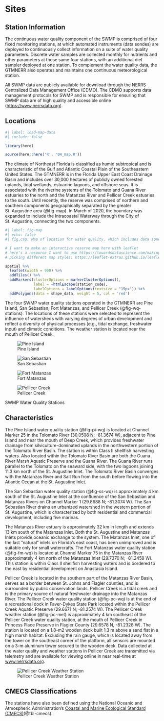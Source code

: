 # Sites {.unnumbered}

## Station Information

The continuous water quality component of the SWMP is comprised of four fixed monitoring stations, at which automated instruments (data sondes) are deployed to continuously collect information on a suite of water quality parameters. Discrete water samples are collected monthly for nutrients and other parameters at these same four stations, with an additional diel sampler deployed at one station. To complement the water quality data, the GTMNERR also operates and maintains one continuous meteorological station.

::: callout-note
All SWMP data are publicly available for download through the NERRS Centralized Data Management Office (CDMO). The CDMO supports data management protocols for SWMP and is responsible for ensuring that SWMP data are of high quality and accessible online (<https://www.nerrsdata.org>).
:::

## Locations

```r
#| label: load-map-data
#| include: false

library(here)

source(here::here('R', '04_map.R'))
```

The climate of Northeast Florida is classified as humid subtropical and is characteristic of the Gulf and Atlantic Coastal Plain of the Southeastern United States. The GTMNERR is in the Florida Upper East Coast Drainage Basin and includes over 30,000 hectares of publicly owned forested uplands, tidal wetlands, estuarine lagoons, and offshore seas. It is associated with the riverine systems of the Tolomato and Guana River estuaries to the north and the Matanzas River and Pellicer Creek estuaries to the south. Until recently, the reserve was comprised of northern and southern components geographically separated by the greater St. Augustine area (@fig-map). In March of 2020, the boundary was expanded to include the Intracoastal Waterway through the City of St. Augustine, connecting the two components.

```r
#| label: fig-map
#| echo: false
#| fig.cap: Map of location for water quality, which includes data sonde and monthly grab samples for nutrients, and weather stations within the GTM Research Reserve. The red line represents the boundary of the GTM Research Reserve and the sites are indicated with a blue pin. The sites are named based on the nomenclature of the NERRs SWMP.

# I want to make an interactive reserve map here with leaflet
# here's a resource I want to use https://towardsdatascience.com/making-interactive-maps-in-r-with-less-than-15-lines-of-code-bfd81f587e12
# picking different map styles: https://leaflet-extras.github.io/leaflet-providers/preview/

spatial %>%
  leaflet(width = 900) %>%
  addTiles() %>%
  addMarkers(clusterOptions = markerClusterOptions(),
             label = ~htmlEscape(station_code),
             labelOptions = labelOptions(textsize = "15px")) %>%
  addPolygons(data = shape_data, weight = 5, col = 'red')
```

The four SWMP water quality stations operated in the GTMNERR are Pine Island, San Sebastian, Fort Matanzas, and Pellicer Creek (@fig-wq-stations). The locations of these stations were selected to represent the influence of watersheds with varying degrees of urban development and reflect a diversity of physical processes (e.g., tidal exchange, freshwater input) and climatic conditions. The weather station is located near the mouth of Pellicer Creek.

::: {#fig-wq-stations layout-ncol="2"}

![Pine Island](/images/gtmpiwq.jpg){#fig-pi-wq}

![San Sebastian](/images/gtmsswq.jpg){#fig-ss-wq}

![Fort Matanzas](/images/gtmfmwq.jpg){#fig-fm-wq}

![Pellicer Creek](/images/gtmpcwq.jpg){#fig-pc-wq}


SWMP Water Quality Stations
:::

## Characteristics

The Pine Island water quality station (@fig-pi-wq) is located at Channel Marker 25 in the Tolomato River (30.0508 N; -81.3674 W), adjacent to Pine Island and near the mouth of Deep Creek, which provides freshwater drainage from silviculture-dominated uplands in the northwestern portion of the Tolomato River Basin. The station is within Class II shellfish harvesting waters. Also located within the Tolomato River Basin are both the Guana River Marsh Aquatic Preserve and the Guana River. The Guana River runs parallel to the Tolomato on the seaward side, with the two lagoons joining 11.3 km north of the St. Augustine Inlet. The Tolomato River Basin converges with the Matanzas River and Salt Run from the south before flowing into the Atlantic Ocean at the St. Augustine Inlet.

The San Sebastian water quality station (@fig-ss-wq) is approximately 4 km south of the St. Augustine Inlet at the confluence of the San Sebastian and Matanzas Rivers on Channel Marker 1 (29.8688 N; -81.3074 W). The San Sebastian River drains an urbanized watershed in the western portion of St. Augustine, which is characterized by both residential and commercial development, including five marinas.

The Matanzas River estuary is approximately 32 km in length and extends 13 km south of the Matanzas Inlet. Both the St. Augustine and Matanzas Inlets provide oceanic exchange to the system. The Matanzas Inlet, one of the last "natural" inlets on Florida's east coast, has been unimproved and is suitable only for small watercrafts. The Fort Matanzas water quality station (@fig-fm-wq) is located at Channel Marker 75 in the Matanzas River approximately 4 km north of the Matanzas Inlet (29.7370 N; -81.2459 W). This station is within Class II shellfish harvesting waters and is bordered to the east by residential development on Anastasia Island.

Pellicer Creek is located in the southern part of the Matanzas River Basin, serves as a border between St. Johns and Flagler counties, and is surrounded by public conservation lands. Pellicer Creek is a tidal creek and is the primary source of natural freshwater drainage into the Matanzas River. The Pellicer Creek water quality station (@fig-pc-wq) is at the end of a recreational dock in Faver-Dykes State Park located within the Pellicer Creek Aquatic Preserve (29.6671 N; -81.2574 W). The Pellicer Creek weather station (@fig-pc-met) is approximately 4 km southeast of the Pellicer Creek water quality station, at the mouth of Pellicer Creek in Princess Place Preserve in Flagler County (29.6578 N, -81.2328 W). The station is located on a 1.8-m2 wooden deck built 1.3 m above a sand flat in a high marsh habitat. Excluding the rain gauge, which is located away from the tower on the southeast corner of the platform, all sensors are mounted on a 3-m aluminum tower secured to the wooden deck. Data collected at the water quality and weather stations in Pellicer Creek are transmitted via telemetry and are available for viewing online in near real-time at [www.nerrsdata.org](https://cdmo.baruch.sc.edu).

::: column-margin
![Pellicer Creek Weather Station](/images/gtmpcmet.JPG){#fig-pc-met}
:::

## CMECS Classifications

The stations have also been defined using the National Oceanic and Atmospheric Administration's [Coastal and Marine Ecological Standard (CMECS)](https://iocm.noaa.gov/standards/cmecs-home.html)(@tbl-cmecs).

